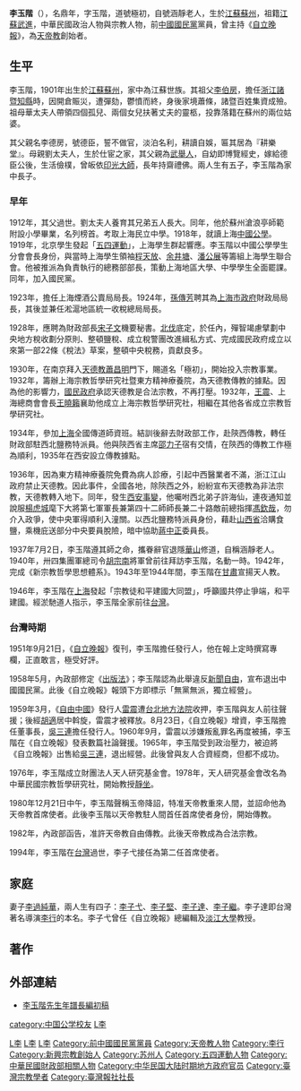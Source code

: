 {{unreferenced|time=2018-09-09T23:35:51+00:00}}
'''李玉階'''（{{bd|1900年||1994年||}}），名鼎年，字玉階，道號極初，自號涵靜老人，生於[[江蘇|江蘇]][[蘇州|蘇州]]，祖籍[[江蘇|江蘇]][[武進|武進]]，中華民國政治人物與宗教人物，前[[中國國民黨|中國國民黨]]黨員，曾主持《[[自立晚報|自立晚報]]》，為[[天帝教|天帝教]]創始者。
== 生平 ==
李玉階，1901年出生於[[江蘇|江蘇]][[蘇州|蘇州]]，家中為江蘇世族。其祖父[[李伯房|李伯房]]，擔任[[浙江|浙江]][[諸暨|諸暨]][[知縣|知縣]]時，因開倉賑災，遭彈劾，鬱憤而終，身後家境蕭條，諸暨百姓集資成殮。祖母華太夫人帶領四個孤兒、兩個女兒扶著丈夫的靈柩，投靠落籍在蘇州的兩位姑婆。

其父親名李德房，號德臣，誓不做官，淡泊名利，耕讀自娛，匾其居為『耕樂堂』。母親劉太夫人，生於仕宦之家，其父親為[[武舉人|武舉人]]，自幼即博覽經史，嫁給德臣公後，生活儉樸，曾皈依[[印光大師|印光大師]]，長年持齋禮佛。兩人生有五子，李玉階為家中長子。

=== 早年 ===
1912年，其父過世。劉太夫人養育其兄弟五人長大。同年，他於蘇州滄浪亭師範附設小學畢業，名列榜首。考取上海民立中學。1918年，就讀上海[[中國公學|中國公學]]。1919年，北京學生發起「[[五四運動|五四運動]]」，上海學生群起響應。李玉階以中國公學學生分會會長身份，與當時上海學生領袖[[程天放|程天放]]、[[余井塘|余井塘]]、[[潘公展|潘公展]]等籌組上海學生聯合會。他被推派為負責執行的總務部部長，策動上海地區大學、中學學生全面罷課。同年，加入國民黨。

1923年，擔任上海煙酒公賣局局長。1924年，[[孫傳芳|孫傳芳]]聘其為[[上海市政府_(中华民国)|上海市政府]]財政局局長，其後並兼任淞滬地區統一收稅總局局長。

1928年，應聘為財政部長[[宋子文|宋子文]]機要秘書。[[北伐|北伐]]底定，於任內，殫智竭慮擘劃中央地方稅收劃分原則、整頓鹽稅、成立稅警團改進緝私方式、完成國民政府成立以來第一部22條《稅法》草案，整頓中央稅務，貢獻良多。

1930年，在南京拜入[[天德教|天德教]][[蕭昌明|蕭昌明]]門下，賜道名「極初」，開始投入宗教事業。1932年，籌辦上海宗教哲學研究社暨東方精神療養院，為天德教傳教的據點。因為他的影響力，[[國民政府|國民政府]]承認天德教是合法宗教，不再打壓。1932年，[[王震|王震]]、上海總商會會長[[王曉籟|王曉籟]]襄助他成立上海宗教哲學研究社，相繼在其他各省成立宗教哲學研究社。

1934年，參加[[上海|上海]]全國傳道師資班。結訓後辭去財政部工作，赴陝西傳教，轉任財政部駐西北鹽務特派員。他與陝西省主席[[邵力子|邵力子]]宿有交情，在陝西的傳教工作極為順利，1935年在西安設立傳教據點。

1936年，因為東方精神療養院免費為病人診療，引起中西醫業者不滿，浙江江山政府禁止天德教。因此事件，全國各地，除陝西之外，紛紛宣布天德教為非法宗教，天德教轉入地下。同年，發生[[西安事變|西安事變]]，他囑咐西北弟子許海仙，連夜通知並說服[[楊虎城|楊虎城]]麾下大將第七軍軍長兼第四十二師師長兼二十路敵前總指揮[[馮欽哉|馮欽哉]]，勿介入政爭，使中央軍得順利入潼關。以西北鹽務特派員身份，藉赴[[山西省|山西省]]洽購食鹽，乘機庇送部分中央要員脫險，暗中協助[[蔣中正|蔣中正]]委員長。

1937年7月2日，李玉階遵其師之命，攜眷辭官退隱[[華山|華山]]修道，自稱涵靜老人。1940年，卅四集團軍總司令[[胡宗南|胡宗南]]將軍曾前往拜訪李玉階，名動一時。1942年，完成《新宗教哲學思想體系》。1943年至1944年間，李玉階在[[甘肅|甘肅]]宣揚天人教。

1946年，李玉階在[[上海|上海]]發起「宗教徒和平建國大同盟」，呼籲國共停止爭端，和平建國。經淤馳道人指示，李玉階全家前往[[台灣|台灣]]。

=== 台灣時期 ===
1951年9月21日，《[[自立晚報|自立晚報]]》復刊，李玉階擔任發行人，他在報上定時撰寫專欄，正直敢言，極受好評。

1958年5月，內政部修定《[[出版法_(中華民國)|出版法]]》；李玉階認為此舉違反[[新聞自由|新聞自由]]，宣布退出中國國民黨。此後《自立晚報》報頭下方即標示「無黨無派，獨立經營」。

1959年3月，《[[自由中國_(雜誌)|自由中國]]》發行人[[雷震_(中華民國)|雷震]]遭[[台北地方法院|台北地方法院]]收押，李玉階與友人前往聲援；後經[[胡適|胡適]]居中斡旋，雷震才被釋放。8月23日，《自立晚報》增資，李玉階擔任董事長，[[吳三連|吳三連]]擔任發行人。1960年9月，雷震以涉嫌叛亂罪名再度被捕，李玉階在《自立晚報》發表數篇社論聲援。1965年，李玉階受到政治壓力，被迫將《自立晚報》出售給[[吳三連|吳三連]]，退出經營。此後曾與友人合資經商，但都不成功。

1976年，李玉階成立財團法人天人研究基金會。1978年，天人研究基金會改名為中華民國宗教哲學研究社，開始教授[[靜坐|靜坐]]。

1980年12月21日中午，李玉階聲稱玉帝降詔，特准天帝教重來人間，並詔命他為天帝教首席使者。此後李玉階以天帝教駐人間首任首席使者身份，開始傳教。

1982年，內政部函告，准許天帝教自由傳教。此後天帝教成為合法宗教。

1994年，李玉階在[[台灣|台灣]]過世，李子弋接任為第二任首席使者。

==家庭==
妻子[[李過純華|李過純華]]，兩人生有四子：[[李子弋|李子弋]]、[[李子堅|李子堅]]、[[李子達|李子達]]、[[李子繼|李子繼]]。李子達即台灣著名導演[[李行|李行]]的本名。李子弋曾任《自立晚報》總編輯及[[淡江大學|淡江大學]]教授。

==著作==
==外部連結==
*[http://www.tienti.tw/?q=node/1351 李玉階先生年譜長編初稿] {{Wayback|url=http://www.tienti.tw/?q=node%2F1351 |date=20200415175658 }}
{{authority control}}
{{DEFAULTSORT|L李}}
[[category:中国公学校友|category:中国公学校友]]
[[category:台灣新興宗教人物|L李]]
[[Category:台灣白色恐怖時期異議人士|L李]]
[[Category:台灣戰後江蘇移民|L李]]
[[Category:武進人|L李]]
[[Category:前中國國民黨黨員|Category:前中國國民黨黨員]]
[[Category:天帝教人物|Category:天帝教人物]]
[[Category:李行|Category:李行]]
[[Category:新興宗教創始人|Category:新興宗教創始人]]
[[Category:苏州人|Category:苏州人]]
[[Category:五四運動人物|Category:五四運動人物]]
[[Category:中華民國財政部相關人物|Category:中華民國財政部相關人物]]
[[Category:中华民国大陆时期地方政府官员|Category:中华民国大陆时期地方政府官员]]
[[Category:臺灣宗教學者|Category:臺灣宗教學者]]
[[Category:臺灣報社社長|Category:臺灣報社社長]]